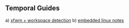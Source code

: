 == Temporal Guides ==

a) [[t_xfwm|xfwm + workspace detection]]
b) [[t_elinux|embedded linux notes]]
